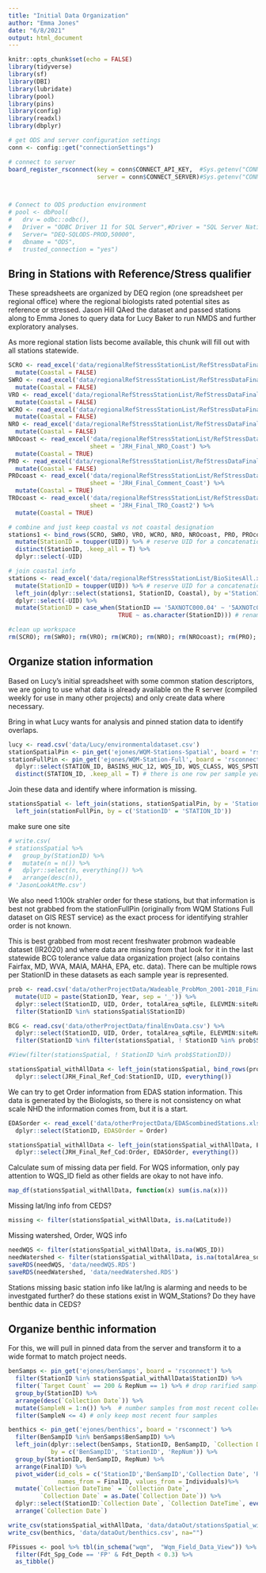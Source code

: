```yaml
---
title: "Initial Data Organization"
author: "Emma Jones"
date: "6/8/2021"
output: html_document
---
```


```r
knitr::opts_chunk$set(echo = FALSE)
library(tidyverse)
library(sf)
library(DBI)
library(lubridate)
library(pool)
library(pins)
library(config)
library(readxl)
library(dbplyr)

# get ODS and server configuration settings
conn <- config::get("connectionSettings")

# connect to server
board_register_rsconnect(key = conn$CONNECT_API_KEY,  #Sys.getenv("CONNECT_API_KEY"),
                         server = conn$CONNECT_SERVER)#Sys.getenv("CONNECT_SERVER"))



# Connect to ODS production environment
# pool <- dbPool(
#   drv = odbc::odbc(),
#   Driver = "ODBC Driver 11 for SQL Server",#Driver = "SQL Server Native Client 11.0",
#   Server= "DEQ-SQLODS-PROD,50000",
#   dbname = "ODS",
#   trusted_connection = "yes")

```

## Bring in Stations with Reference/Stress qualifier

These spreadsheets are organized by DEQ region (one spreadsheet per regional office) where the regional biologists rated potential sites as reference or stressed. Jason Hill QAed the dataset and passed stations along to Emma Jones to query data for Lucy Baker to run NMDS and further exploratory analyses.

As more regional station lists become available, this chunk will fill out with all stations statewide.

```r
SCRO <- read_excel('data/regionalRefStressStationList/RefStressDataFinal_SCRO.xlsx', sheet = 'JRH_Final_SCRO') %>%
  mutate(Coastal = FALSE)
SWRO <- read_excel('data/regionalRefStressStationList/RefStressDataFinal_SWRO.xlsx', sheet = 'JRH_Final_SWRO') %>%
  mutate(Coastal = FALSE)
VRO <- read_excel('data/regionalRefStressStationList/RefStressDataFinal_VRO.xlsx', sheet = 'JRH_Final_VRO') %>%
  mutate(Coastal = FALSE)
WCRO <- read_excel('data/regionalRefStressStationList/RefStressDataFinal_WCRO.xlsx', sheet = 'JRH_Final_WCRO') %>%
  mutate(Coastal = FALSE)
NRO <- read_excel('data/regionalRefStressStationList/RefStressDataFinal_NRO.xlsx', sheet = 'JRH_Final_NRO') %>%
  mutate(Coastal = FALSE)
NROcoast <- read_excel('data/regionalRefStressStationList/RefStressDataFinal_NRO_Coast.xlsx',
                       sheet = 'JRH_Final_NRO_Coast') %>%
  mutate(Coastal = TRUE)
PRO <- read_excel('data/regionalRefStressStationList/RefStressDataFinal_PRO.xlsx', sheet = 'JRH_Final_PRO') %>%
  mutate(Coastal = FALSE)
PROcoast <- read_excel('data/regionalRefStressStationList/RefStressDataFinal_PRO_Coast.xlsx',
                       sheet = 'JRH_Final_Comment_Coast') %>%
  mutate(Coastal = TRUE)
TROcoast <- read_excel('data/regionalRefStressStationList/RefStressDataFinal_TRO_Coast.xlsx',
                       sheet = 'JRH_Final_TRO_Coast2') %>%
  mutate(Coastal = TRUE)

# combine and just keep coastal vs not coastal designation
stations1 <- bind_rows(SCRO, SWRO, VRO, WCRO, NRO, NROcoast, PRO, PROcoast, TROcoast) %>%
  mutate(StationID = toupper(UID)) %>% # reserve UID for a concatenation of StationID and sample date
  distinct(StationID, .keep_all = T) %>% 
  dplyr::select(-UID)

# join coastal info
stations <- read_excel('data/regionalRefStressStationList/BioSitesAll.xlsx', 'UniqueSitesAllReff') %>% 
  mutate(StationID = toupper(UID)) %>% # reserve UID for a concatenation of StationID and sample date
  left_join(dplyr::select(stations1, StationID, Coastal), by ='StationID')%>% 
  dplyr::select(-UID) %>% 
  mutate(StationID = case_when(StationID == '5AXNOTC000.04' ~ '5AXNOTc000.04',
                               TRUE ~ as.character(StationID))) # rename dumb format

#clean up workspace
rm(SCRO); rm(SWRO); rm(VRO); rm(WCRO); rm(NRO); rm(NROcoast); rm(PRO); rm(PROcoast); rm(TROcoast); rm(stations1)
```


## Organize station information

Based on Lucy's initial spreadsheet with some common station descriptors, we are going to use what data is already available on the R server (compiled weekly for use in many other projects) and only create data where necessary.

Bring in what Lucy wants for analysis and pinned station data to identify overlaps.

```r
lucy <- read.csv('data/Lucy/environmentaldataset.csv')
stationSpatialPin <- pin_get('ejones/WQM-Stations-Spatial', board = 'rsconnect')
stationFullPin <- pin_get('ejones/WQM-Station-Full', board = 'rsconnect') %>% 
  dplyr::select(STATION_ID, BASINS_HUC_12, WQS_ID, WQS_CLASS, WQS_SPSTDS, WQS_PWS, WQS_TROUT, WQS_TIER_III) %>% 
  distinct(STATION_ID, .keep_all = T) # there is one row per sample year in this dataset, so clean it up first
```

Join these data and identify where information is missing.

```r
stationsSpatial <- left_join(stations, stationSpatialPin, by = 'StationID') %>% 
  left_join(stationFullPin, by = c('StationID' = 'STATION_ID'))
```

make sure one site 
```r
# write.csv(
# stationsSpatial %>% 
#   group_by(StationID) %>% 
#   mutate(n = n()) %>% 
#   dplyr::select(n, everything()) %>% 
#   arrange(desc(n)), 
# 'JasonLookAtMe.csv')
```




We also need 1:100k strahler order for these stations, but that information is best not grabbed from the stationFullPin (originally from WQM Stations Full dataset on GIS REST service) as the exact process for identifying strahler order is not known.

This is best grabbed from most recent freshwater probmon wadeable dataset (IR2020) and where data are missing from that look for it in the last statewide BCG tolerance value data organization project (also contains Fairfax, MD, WVA, MAIA, MAHA, EPA, etc. data). There can be multiple rows per StationID in these datasets as each sample year is represented.

```r
prob <- read.csv('data/otherProjectData/Wadeable_ProbMon_2001-2018_Final_Final.csv') %>% 
  mutate(UID = paste(StationID, Year, sep = '_')) %>% 
  dplyr::select(StationID, UID, Order, totalArea_sqMile, ELEVMIN:siteRain_inyr) %>% 
  filter(StationID %in% stationsSpatial$StationID) 

BCG <- read.csv('data/otherProjectData/finalEnvData.csv') %>% 
  dplyr::select(StationID, UID, Order, totalArea_sqMile, ELEVMIN:siteRain_inyr) %>% 
  filter(StationID %in% filter(stationsSpatial, ! StationID %in% prob$StationID)$StationID)

#View(filter(stationsSpatial, ! StationID %in% prob$StationID))

stationsSpatial_withAllData <- left_join(stationsSpatial, bind_rows(prob, BCG), by = 'StationID') %>% 
  dplyr::select(JRH_Final_Ref_Cod:StationID, UID, everything())
```

We can try to get Order information from EDAS station information. This data is generated by the Biologists, so there is not consistency on what scale NHD the information comes from, but it is a start.

```r
EDASorder <- read_excel('data/otherProjectData/EDAScombinedStations.xlsx') %>% 
  dplyr::select(StationID, EDASOrder = Order)

stationsSpatial_withAllData <- left_join(stationsSpatial_withAllData, EDASorder, by = 'StationID') %>% 
  dplyr::select(JRH_Final_Ref_Cod:Order, EDASOrder, everything())
```



Calculate sum of missing data per field. For WQS information, only pay attention to WQS_ID field as other fields are okay to not have info.
```r
map_df(stationsSpatial_withAllData, function(x) sum(is.na(x)))
```

Missing lat/lng info from CEDS?
```r
missing <- filter(stationsSpatial_withAllData, is.na(Latitude))
```

Missing watershed, Order, WQS info

```r
needWQS <- filter(stationsSpatial_withAllData, is.na(WQS_ID))
needWatershed <- filter(stationsSpatial_withAllData, is.na(totalArea_sqMile))
saveRDS(needWQS, 'data/needWQS.RDS')
saveRDS(needWatershed, 'data/needWatershed.RDS')
```


Stations missing basic station info like lat/lng is alarming and needs to be investgated further? do these stations exist in WQM_Stations? Do they have benthic data in CEDS?


## Organize benthic information

For this, we will pull in pinned data from the server and transform it to a wide format to match project needs.

```r
benSamps <- pin_get('ejones/benSamps', board = 'rsconnect') %>% 
  filter(StationID %in% stationsSpatial_withAllData$StationID) %>% 
  filter(`Target Count` == 200 & RepNum == 1) %>% # drop rarified samples and only rep 1's for now
  group_by(StationID) %>% 
  arrange(desc(`Collection Date`)) %>% 
  mutate(SampleN = 1:n()) %>%  # number samples from most recent collection
  filter(SampleN <= 4) # only keep most recent four samples

benthics <- pin_get('ejones/benthics', board = 'rsconnect') %>% 
  filter(BenSampID %in% benSamps$BenSampID) %>% 
  left_join(dplyr::select(benSamps, StationID, BenSampID, `Collection Date`, RepNum),
            by = c('BenSampID', 'StationID', 'RepNum')) %>% 
  group_by(StationID, BenSampID, RepNum) %>% 
  arrange(FinalID) %>%
  pivot_wider(id_cols = c('StationID','BenSampID','Collection Date', 'RepNum'), 
              names_from = FinalID, values_from = Individuals)%>%
  mutate(`Collection DateTime` = `Collection Date`,
         `Collection Date` = as.Date(`Collection Date`)) %>% 
  dplyr::select(StationID:`Collection Date`, `Collection DateTime`, everything()) %>% 
  arrange(`Collection Date`) 

```







```r
write_csv(stationsSpatial_withAllData, 'data/dataOut/stationsSpatial_withAllData.csv', na="")
write_csv(benthics, 'data/dataOut/benthics.csv', na="")

```



```r

FPissues <- pool %>% tbl(in_schema("wqm",  "Wqm_Field_Data_View")) %>%
  filter(Fdt_Spg_Code == 'FP' & Fdt_Depth < 0.3) %>% 
  as_tibble() 
```

